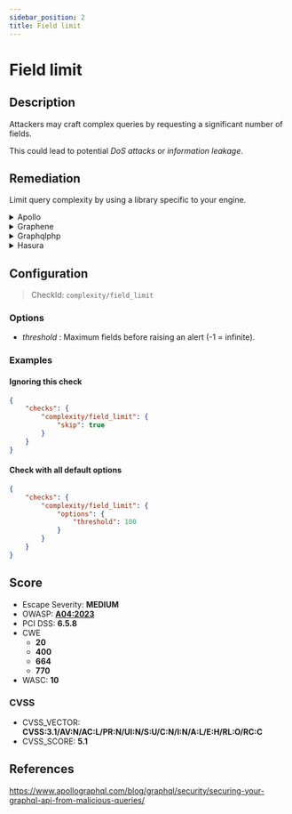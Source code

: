 ```yaml
---
sidebar_position: 2
title: Field limit
---
```


# Field limit

## Description

Attackers may craft complex queries by requesting a significant number of fields.

This could lead to potential *DoS attacks* or *information leakage*.

## Remediation

Limit query complexity by using a library specific to your engine.


<details>
    <summary>Apollo</summary>

Add a module to compute query complexity and set a threshold so that overly broad requests get canceled.

For a user-friendly module which requires no schema modification whatsoever, check out the [graphql-validation-complexity](https://github.com/4Catalyzer/graphql-validation-complexity) module.

```javascript
import { createComplexityLimitRule } from 'graphql-validation-complexity';

const ComplexityLimitRule = createComplexityLimitRule(1000);

const apolloServer = new ApolloServer({
    ...
    validationRules: [ComplexityLimitRule],
});
```

For a more customizable module that lets you manually configure the cost of each field/type of your schema, take a look at the [graphql-cost-analysis](https://github.com/pa-bru/graphql-cost-analysis) module.

This second option is best suited for a more realistic complexity estimator as all fields may not be equal in terms of complexity.

To learn more about complexity estimation, you can read: [Securing Your GraphQL API from Malicious Queries](https://www.apollographql.com/blog/graphql/security/securing-your-graphql-api-from-malicious-queries/).


Source: <https://escape.tech/blog/9-graphql-security-best-practices/>.


</details>

<details>
    <summary>Graphene</summary>

With `graphene-django`, it is possible to implement a custom GraphQL backend to limit query complexity, such as this one:
[graphene-django query cost analysis / complexity limits](https://gist.github.com/thibaudlabat/7b86f1a4da34eccfbfa524ca7359e87c).


</details>

<details>
    <summary>Graphqlphp</summary>

```php
use GraphQL\GraphQL;
use GraphQL\Validator\Rules\QueryComplexity;
use GraphQL\Validator\DocumentValidator;

$rule = new QueryComplexity($maxQueryComplexity = 100);
DocumentValidator::addRule($rule);

GraphQL::executeQuery(/*...*/);
```

Source: <https://github.com/webonyx/graphql-php/blob/master/docs/security.md#query-complexity-analysis>


</details>

<details>
    <summary>Hasura</summary>

Limit the number of fecthed fields with Response Limiting.
To learn how to implement it, check out [Hasura's Response Limiting guide](https://hasura.io/learn/graphql/hasura-advanced/security/5-response-limit/).


</details>

## Configuration

> CheckId: `complexity/field_limit`

### Options

- *threshold* : Maximum fields before raising an alert (-1 = infinite).



### Examples


#### Ignoring this check

```json
{
    "checks": {
        "complexity/field_limit": {
            "skip": true
        }
    }
}
```


#### Check with all default options

```json
{
    "checks": {
        "complexity/field_limit": {
            "options": {
                "threshold": 100
            }
        }
    }
}
```




## Score

- Escape Severity: **<span className="medium-severity">MEDIUM</span>**
- OWASP: **[A04:2023](https://github.com/OWASP/API-Security/blob/master/editions/2023/en/0xa4-unrestricted-resource-consumption.md)**
- PCI DSS: **6.5.8**
- CWE
  - **20**
  - **400**
  - **664**
  - **770**
- WASC: **10**



### CVSS

- CVSS_VECTOR: **CVSS:3.1/AV:N/AC:L/PR:N/UI:N/S:U/C:N/I:N/A:L/E:H/RL:O/RC:C**
- CVSS_SCORE: **5.1**

## References

https://www.apollographql.com/blog/graphql/security/securing-your-graphql-api-from-malicious-queries/
